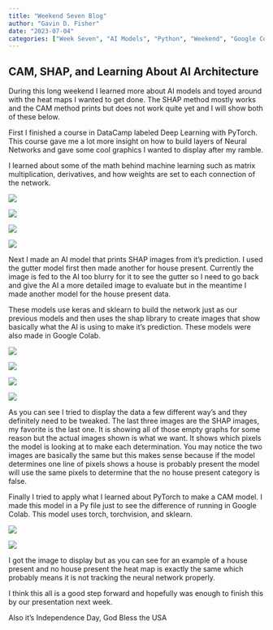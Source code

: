 ```yaml
---
title: "Weekend Seven Blog"
author: "Gavin D. Fisher"
date: "2023-07-04"
categories: ["Week Seven", "AI Models", "Python", "Weekend", "Google Colab", "PyTorch"]
---
```


## CAM, SHAP, and Learning About AI Architecture

During this long weekend I learned more about AI models and toyed around with the heat maps I wanted to get done. The SHAP method mostly works and the CAM method prints but does not work quite yet and I will show both of these below. 

First I finished a course in DataCamp labeled Deep Learning with PyTorch. This course gave me a lot more insight on how to build layers of Neural Networks and gave some cool graphics I wanted to display after my ramble. 

I learned about some of the math behind machine learning such as matrix multiplication, derivatives, and how weights are set to each connection of the network.

![](weighted_neural.png)

![](arc_neural.png)

![](pooling.png)

![](overfitting.png)

Next I made an AI model that prints SHAP images from it's prediction. I used the gutter model first then made another for house present. Currently the image is fed to the AI too blurry for it to see the gutter so I need to go back and give the AI a more detailed image to evaluate but in the meantime I made another model for the house present data. 

These models use keras and sklearn to build the network just as our previous models and then uses the shap library to create images that show basically what the AI is using to make it's prediction. These models were also made in Google Colab.

![](bar.png)

![](one_image.png)

![](horizontal.png)

![](lots_ex.png)

As you can see I tried to display the data a few different way's and they definitely need to be tweaked. The last three images are the SHAP images, my favorite is the last one. It is showing all of those empty graphs for some reason but the actual images shown is what we want. It shows which pixels the model is looking at to make each determination. You may notice the two images are basically the same but this makes sense because if the model determines one line of pixels shows a house is probably present the model will use the same pixels to determine that the no house present category is false.

Finally I tried to apply what I learned about PyTorch to make a CAM model. I made this model in a Py file just to see the difference of running in Google Colab. This model uses torch, torchvision, and sklearn.

![](no_house.png)

![](house.png)

I got the image to display but as you can see for an example of a house present and no house present the heat map is exactly the same which probably means it is not tracking the neural network properly.

I think this all is a good step forward and hopefully was enough to finish this by our presentation next week.

Also it's Independence Day, God Bless the USA
